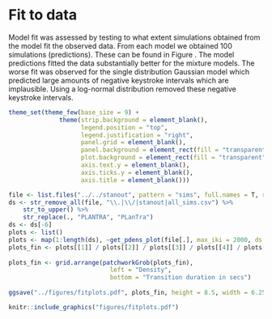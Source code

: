 # Fit to data

Model fit was assessed by testing to what extent simulations obtained from the model fit the observed data. From each model we obtained 100 simulations (predictions). These can be found in Figure \ref{fig:prediction}. The model predictions fitted the data substantially better for the mixture models. The worse fit was observed for the single distribution Gaussian model which predicted large amounts of negative keystroke intervals which are implausible. Using a log-normal distribution removed these negative keystroke intervals.

```r
theme_set(theme_few(base_size = 9) +
              theme(strip.background = element_blank(),
                    legend.position = "top",
                    legend.justification = "right",
                    panel.grid = element_blank(),
                    panel.background = element_rect(fill = "transparent"), # bg of the panel
                    plot.background = element_rect(fill = "transparent", color = NA),
                    axis.text.y = element_blank(),
                    axis.ticks.y = element_blank(),
                    axis.title = element_blank()))

file <- list.files("../../stanout", pattern = "sims", full.names = T, recursive = T)
ds <- str_remove_all(file, "\\.|\\/|stanout|all_sims.csv") %>% 
    str_to_upper() %>% 
    str_replace(., "PLANTRA", "PLanTra")
ds <- ds[-6]
plots <- list()
plots <- map(1:length(ds), ~get_pdens_plot(file[.], max_iki = 2000, ds = ds[.])) 
plots_fin <- plots[[1]] / plots[[2]] / plots[[3]] / plots[[4]] / plots[[5]] / plots[[6]] + plot_layout(guides = "collect") & theme(legend.position = 'bottom')
  
plots_fin <- grid.arrange(patchworkGrob(plots_fin), 
                            left = "Density",
                            bottom = "Transition duration in secs")
  
ggsave("../figures/fitplots.pdf", plots_fin, height = 8.5, width = 6.25)

```


```r
knitr::include_graphics("figures/fitplots.pdf")
```






